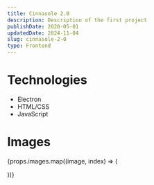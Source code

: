 ```yaml
---
title: Cinnasole 2.0
description: Description of the first project
publishDate: 2020-05-01
updatedDate: 2024-11-04
slug: cinnasole-2-0
type: Frontend
---
```



# Technologies

-   Electron
-   HTML/CSS
-   JavaScript

# Images

{props.images.map((image, index) => (

<MdxImage
    key={index}
    size="MDX_MD"
    src={image}
    alt={image.alt}
    caption={image.caption}
    class="mx-auto"
/>
))}
